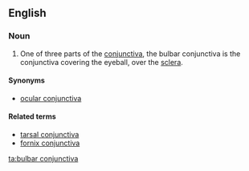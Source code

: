 ==English==
{{wikipedia|conjunctiva}}
===Noun===
{{en-noun|pl2=bulbar conjunctivae}}

# {{context|anatomy}} One of three parts of the [[conjunctiva]], the bulbar conjunctiva is the conjunctiva covering the eyeball, over the [[sclera]].

====Synonyms====
* [[ocular conjunctiva]]

====Related terms====
* [[tarsal conjunctiva]]
* [[fornix conjunctiva]]

[[ta:bulbar conjunctiva]]
